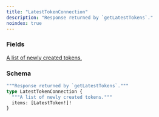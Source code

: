 ```yaml
---
title: "LatestTokenConnection"
description: "Response returned by `getLatestTokens`."
noindex: true
---
```


### Fields

<a href="/api-reference/types/latesttoken">
  <ResponseField name="items" type="[LatestToken!]!" required>
    A list of newly created tokens.
  </ResponseField>
</a>

### Schema


```graphql 
"""Response returned by `getLatestTokens`."""
type LatestTokenConnection {
  """A list of newly created tokens."""
  items: [LatestToken!]!
}
```

